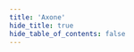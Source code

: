 ```yaml
---
title: 'Axone'
hide_title: true
hide_table_of_contents: false
---
```



<ChainLayout>
  <ChainHero
    name="Axone"
    iconUrl="img/axone-icon.svg"
    bgColor=""
    scope="testnet"
    chainId="axone-dentrite-1"
    nodeVersion="v10.0.0"
    token=""
    stakeUrl=""
    restakeUrl=""
    websiteUrl="https://www.axone.xyz/"
    githubUrl="https://github.com/axone-protocol"
    xUrl="https://x.com/axonexyz"
    discordUrl="https://discord.gg/axone"
  />

  <ProductLinks
    appUrl=""
    appImageUrl="img/products/"
    explorerUrl=""
    faucetUrl=""
  />

  <ToolsGrid
    chainName="axone"
    scope="testnet"
    showInstall={true}
    showUpgrade={true}
    showGenesis={true}
    showCli={true}
    showEndpoints={true}
    showStateSync={true}
    showSnapshot={true}
    showLivePeers={true}
    showSeed={true}
    showAddressBook={true}
    showExplorersList={false}
    showPublicEndpoints={false}
    showUsefulTools={false}
    showUpgradeWatcher={false}
  />

</ChainLayout>
